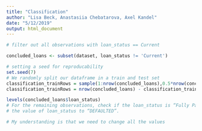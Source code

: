```yaml
---
title: "Classification"
author: "Lisa Beck, Anastasiia Chebatarova, Axel Kandel"
date: "5/12/2019"
output: html_document
---
```


```r
# filter out all observations with loan_status == Current

concluded_loans <- subset(dataset, loan_status != 'Current')

```

```r
# setting a seed for reproducability
set.seed(7)
# We randomly split our dataframe in a train and test set
classification_trainRows = sample(1:nrow(concluded_loans),0.5*nrow(concluded_loans))
classification_trainRows = nrow(concluded_loans) - classification_trainRows

```

```r
levels(concluded_loans$loan_status)
# For the remaining observations, check if the loan_status is “Fully Paid”. If not, change
# the value of loan_status to “DEFAULTED”.

# My understanding is that we need to change all the values 


```